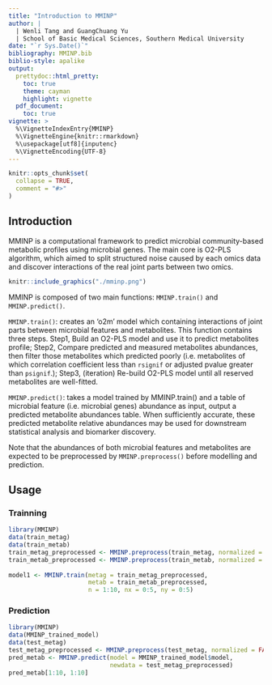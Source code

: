 ```yaml
---
title: "Introduction to MMINP"
author: |
  | Wenli Tang and GuangChuang Yu
  | School of Basic Medical Sciences, Southern Medical University
date: "`r Sys.Date()`"
bibliography: MMINP.bib
biblio-style: apalike
output:
  prettydoc::html_pretty:
    toc: true
    theme: cayman
    highlight: vignette
  pdf_document:
    toc: true
vignette: >
  %\VignetteIndexEntry{MMINP}
  %\VignetteEngine{knitr::rmarkdown}
  %\usepackage[utf8]{inputenc}
  %\VignetteEncoding{UTF-8}
---
```


```r
knitr::opts_chunk$set(
  collapse = TRUE,
  comment = "#>"
)
```

## Introduction

MMINP is a computational framework to predict microbial community-based 
metabolic profiles using microbial genes. The main core is O2-PLS algorithm, which aimed to split structured noise caused by each omics data and discover interactions of the real joint parts between two omics.  

```r
knitr::include_graphics("./mminp.png")
```

MMINP is composed of two main functions: `MMINP.train()` and `MMINP.predict()`.  

`MMINP.train()`: creates an 'o2m' model which containing interactions of joint parts between microbial features and metabolites. This function contains three steps. Step1, Build an O2-PLS model and use it to predict metabolites profile; Step2, Compare predicted and measured metabolites abundances, then filter those metabolites which predicted poorly (i.e. metabolites of which correlation coefficient less than `rsignif` or adjusted pvalue greater than `psignif`.); Step3, (iteration) Re-build O2-PLS model until all reserved metabolites are well-fitted.

`MMINP.predict()`: takes a model trained by MMINP.train() and a table of microbial feature (i.e. microbial genes) abundance as input, output a predicted metabolite abundances table. When sufficiently accurate, these predicted metabolite relative abundances may be used for downstream statistical analysis and biomarker discovery. 

Note that the abundances of both microbial features and metabolites are expected to be preprocessed by `MMINP.preprocess()` before modelling and prediction.

## Usage
### Trainning

```r
library(MMINP)
data(train_metag)
data(train_metab)
train_metag_preprocessed <- MMINP.preprocess(train_metag, normalized = FALSE)
train_metab_preprocessed <- MMINP.preprocess(train_metab, normalized = FALSE)
  
model1 <- MMINP.train(metag = train_metag_preprocessed,
                      metab = train_metab_preprocessed,
                      n = 1:10, nx = 0:5, ny = 0:5)
```

### Prediction

```r
library(MMINP)
data(MMINP_trained_model)
data(test_metag)
test_metag_preprocessed <- MMINP.preprocess(test_metag, normalized = FALSE)
pred_metab <- MMINP.predict(model = MMINP_trained_model$model,
                            newdata = test_metag_preprocessed)
pred_metab[1:10, 1:10]
```

  
